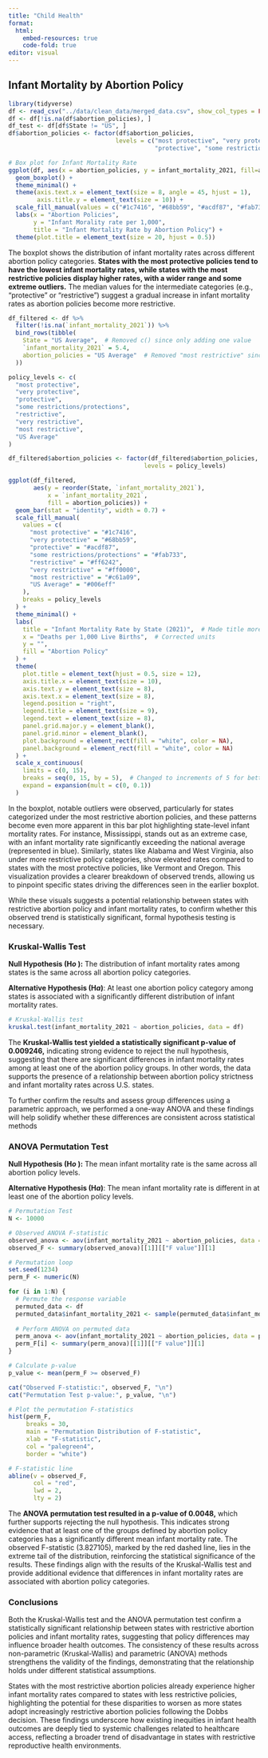 ```yaml
---
title: "Child Health"
format: 
  html:
    embed-resources: true
    code-fold: true
editor: visual
---
```


## Infant Mortality by Abortion Policy

```r
library(tidyverse)
df <- read_csv("../data/clean_data/merged_data.csv", show_col_types = FALSE)
df <- df[!is.na(df$abortion_policies), ]
df_test <- df[df$State != "US", ]
df$abortion_policies <- factor(df$abortion_policies, 
                              levels = c("most protective", "very protective", 
                                         "protective", "some restriction /protections", "restrictive", "very restrictive", "most restrictive"))

# Box plot for Infant Mortality Rate
ggplot(df, aes(x = abortion_policies, y = infant_mortality_2021, fill=abortion_policies)) +
  geom_boxplot() +
  theme_minimal() +
  theme(axis.text.x = element_text(size = 8, angle = 45, hjust = 1),
        axis.title.y = element_text(size = 10)) + 
  scale_fill_manual(values = c("#1c7416", "#68bb59", "#acdf87", "#fab733", "#ff6242", "#ff0000", "#c61a09")) +
  labs(x = "Abortion Policies", 
       y = "Infant Morality rate per 1,000",
       title = "Infant Mortality Rate by Abortion Policy") +
  theme(plot.title = element_text(size = 20, hjust = 0.5))
```

The boxplot shows the distribution of infant mortality rates across different abortion policy categories. **States with the most protective policies tend to have the lowest infant mortality rates, while states with the most restrictive policies display higher rates, with a wider range and some extreme outliers.** The median values for the intermediate categories (e.g., "protective" or "restrictive") suggest a gradual increase in infant mortality rates as abortion policies become more restrictive.

```r

df_filtered <- df %>%
  filter(!is.na(`infant_mortality_2021`)) %>%
  bind_rows(tibble(
    State = "US Average",  # Removed c() since only adding one value
    `infant_mortality_2021` = 5.4,
    abortion_policies = "US Average"  # Removed "most restrictive" since only adding US Average
  ))

policy_levels <- c(
  "most protective",
  "very protective", 
  "protective",
  "some restrictions/protections",
  "restrictive",
  "very restrictive",
  "most restrictive",
  "US Average"
)

df_filtered$abortion_policies <- factor(df_filtered$abortion_policies, 
                                      levels = policy_levels)

ggplot(df_filtered, 
       aes(y = reorder(State, `infant_mortality_2021`),
           x = `infant_mortality_2021`,
           fill = abortion_policies)) +
  geom_bar(stat = "identity", width = 0.7) +
  scale_fill_manual(
    values = c(
      "most protective" = "#1c7416",
      "very protective" = "#68bb59",
      "protective" = "#acdf87",
      "some restrictions/protections" = "#fab733",
      "restrictive" = "#ff6242",
      "very restrictive" = "#ff0000",
      "most restrictive" = "#c61a09",
      "US Average" = "#006eff"
    ),
    breaks = policy_levels
  ) +
  theme_minimal() +
  labs(
    title = "Infant Mortality Rate by State (2021)",  # Made title more concise
    x = "Deaths per 1,000 Live Births",  # Corrected units
    y = "",
    fill = "Abortion Policy"
  ) +
  theme(
    plot.title = element_text(hjust = 0.5, size = 12),
    axis.title.x = element_text(size = 10),
    axis.text.y = element_text(size = 8),
    axis.text.x = element_text(size = 8),
    legend.position = "right",
    legend.title = element_text(size = 9),
    legend.text = element_text(size = 8),
    panel.grid.major.y = element_blank(),
    panel.grid.minor = element_blank(),
    plot.background = element_rect(fill = "white", color = NA),
    panel.background = element_rect(fill = "white", color = NA)
  ) +
  scale_x_continuous(
    limits = c(0, 15),
    breaks = seq(0, 15, by = 5),  # Changed to increments of 5 for better readability
    expand = expansion(mult = c(0, 0.1))
  )

```

In the boxplot, notable outliers were observed, particularly for states categorized under the most restrictive abortion policies, and these patterns become even more apparent in this bar plot highlighting state-level infant mortality rates. For instance, Mississippi, stands out as an extreme case, with an infant mortality rate significantly exceeding the national average (represented in blue). Similarly, states like Alabama and West Virginia, also under more restrictive policy categories, show elevated rates compared to states with the most protective policies, like Vermont and Oregon. This visualization provides a clearer breakdown of observed trends, allowing us to pinpoint specific states driving the differences seen in the earlier boxplot.

While these visuals suggests a potential relationship between states with restrictive abortion policy and infant mortality rates, to confirm whether this observed trend is statistically significant, formal hypothesis testing is necessary.

### Kruskal-Wallis Test

**Null Hypothesis (H*o* ):** The distribution of infant mortality rates among states is the same across all abortion policy categories.

**Alternative Hypothesis (H*a*)**: At least one abortion policy category among states is associated with a significantly different distribution of infant mortality rates.

```r
# Kruskal-Wallis test
kruskal.test(infant_mortality_2021 ~ abortion_policies, data = df)

```

The **Kruskal-Wallis test yielded a statistically significant p-value of 0.009246,** indicating strong evidence to reject the null hypothesis, suggesting that there are significant differences in infant mortality rates among at least one of the abortion policy groups. In other words, the data supports the presence of a relationship between abortion policy strictness and infant mortality rates across U.S. states.

To further confirm the results and assess group differences using a parametric approach, we performed a one-way ANOVA and these findings will help solidify whether these differences are consistent across statistical methods

### ANOVA Permutation Test

**Null Hypothesis (H*o* ):** The mean infant mortality rate is the same across all abortion policy levels.

**Alternative Hypothesis (H*a*)**: The mean infant mortality rate is different in at least one of the abortion policy levels.

```r
# Permutation Test
N <- 10000 

# Observed ANOVA F-statistic
observed_anova <- aov(infant_mortality_2021 ~ abortion_policies, data = df)
observed_F <- summary(observed_anova)[[1]][["F value"]][1]

# Permutation loop
set.seed(1234) 
perm_F <- numeric(N)

for (i in 1:N) {
  # Permute the response variable
  permuted_data <- df
  permuted_data$infant_mortality_2021 <- sample(permuted_data$infant_mortality_2021)
  
  # Perform ANOVA on permuted data
  perm_anova <- aov(infant_mortality_2021 ~ abortion_policies, data = permuted_data)
  perm_F[i] <- summary(perm_anova)[[1]][["F value"]][1]
}

# Calculate p-value
p_value <- mean(perm_F >= observed_F)

cat("Observed F-statistic:", observed_F, "\n")
cat("Permutation Test p-value:", p_value, "\n")

# Plot the permutation F-statistics
hist(perm_F, 
     breaks = 30, 
     main = "Permutation Distribution of F-statistic", 
     xlab = "F-statistic", 
     col = "palegreen4",  
     border = "white")    

# F-statistic line 
abline(v = observed_F, 
       col = "red",       
       lwd = 2, 
       lty = 2)
```

The **ANOVA permutation test resulted in a p-value of 0.0048,** which further supports rejecting the null hypothesis. This indicates strong evidence that at least one of the groups defined by abortion policy categories has a significantly different mean infant mortality rate. The observed F-statistic (3.827105), marked by the red dashed line, lies in the extreme tail of the distribution, reinforcing the statistical significance of the results. These findings align with the results of the Kruskal-Wallis test and provide additional evidence that differences in infant mortality rates are associated with abortion policy categories.

### Conclusions

Both the Kruskal-Wallis test and the ANOVA permutation test confirm a statistically significant relationship between states with restrictive abortion policies and infant mortality rates, suggesting that policy differences may influence broader health outcomes. The consistency of these results across non-parametric (Kruskal-Wallis) and parametric (ANOVA) methods strengthens the validity of the findings, demonstrating that the relationship holds under different statistical assumptions.

States with the most restrictive abortion policies already experience higher infant mortality rates compared to states with less restrictive policies, highlighting the potential for these disparities to worsen as more states adopt increasingly restrictive abortion policies following the Dobbs decision. These findings underscore how existing inequities in infant health outcomes are deeply tied to systemic challenges related to healthcare access, reflecting a broader trend of disadvantage in states with restrictive reproductive health environments.
